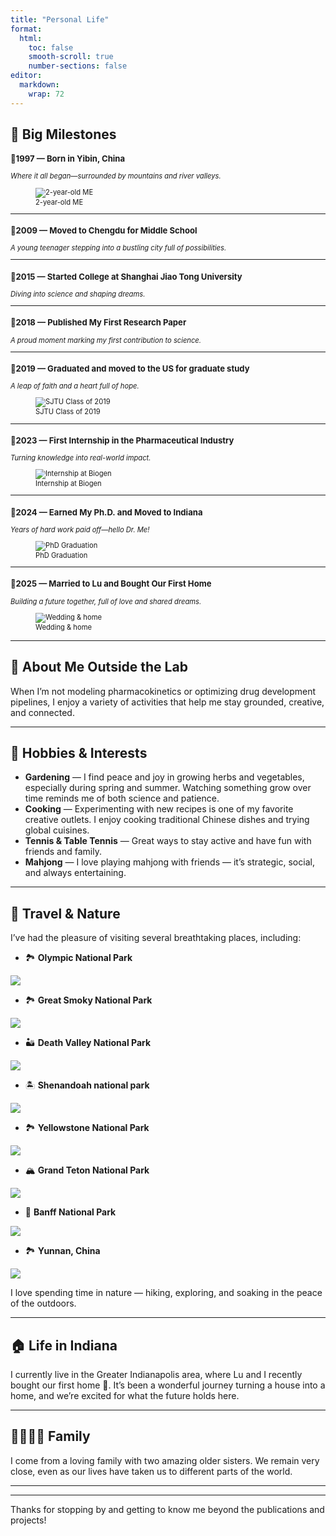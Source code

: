 ```yaml
---
title: "Personal Life"
format:
  html:
    toc: false
    smooth-scroll: true
    number-sections: false
editor: 
  markdown: 
    wrap: 72
---
```


## 🎉 Big Milestones

::: {.timeline style="font-size: 0.8em;"}
### 📍1997 — Born in Yibin, China

*Where it all began—surrounded by mountains and river valleys.*

![2-year-old ME](media/personal/child.jpg)

------------------------------------------------------------------------

### 📍2009 — Moved to Chengdu for Middle School

*A young teenager stepping into a bustling city full of possibilities.*

------------------------------------------------------------------------

### 📍2015 — Started College at Shanghai Jiao Tong University

*Diving into science and shaping dreams.*

------------------------------------------------------------------------

### 📍2018 — Published My First Research Paper

*A proud moment marking my first contribution to science.*

------------------------------------------------------------------------

### 📍2019 — Graduated and moved to the US for graduate study

*A leap of faith and a heart full of hope.*

![SJTU Class of 2019](media/personal/2019_graduation.jpg)

------------------------------------------------------------------------

### 📍2023 — First Internship in the Pharmaceutical Industry

*Turning knowledge into real-world impact.*

![Internship at Biogen](media/personal/internship.jpg)

------------------------------------------------------------------------

### 📍2024 — Earned My Ph.D. and Moved to Indiana

*Years of hard work paid off—hello Dr. Me!*

![PhD Graduation](media/personal/2024_graduation.jpg)

------------------------------------------------------------------------

### 📍2025 — Married to Lu and Bought Our First Home

*Building a future together, full of love and shared dreams.*

![Wedding & home](media/personal/married.JPG)
:::

------------------------------------------------------------------------

## 👋 About Me Outside the Lab

When I’m not modeling pharmacokinetics or optimizing drug development
pipelines, I enjoy a variety of activities that help me stay grounded,
creative, and connected.

------------------------------------------------------------------------

## 🌱 Hobbies & Interests

-   **Gardening** — I find peace and joy in growing herbs and
    vegetables, especially during spring and summer. Watching something
    grow over time reminds me of both science and patience.
-   **Cooking** — Experimenting with new recipes is one of my favorite
    creative outlets. I enjoy cooking traditional Chinese dishes and
    trying global cuisines.
-   **Tennis & Table Tennis** — Great ways to stay active and have fun
    with friends and family.
-   **Mahjong** — I love playing mahjong with friends — it’s strategic,
    social, and always entertaining.

------------------------------------------------------------------------

## 🌄 Travel & Nature

I’ve had the pleasure of visiting several breathtaking places,
including:

-   🏞 **Olympic National Park**

![](media/personal/olympic.jpg)

-   🏞 **Great Smoky National Park**

![](media/personal/greatsmoky.jpg)

-   🏜️ **Death Valley National Park**

![](media/personal/deathvally.jpg)

-   🏝 **Shenandoah national park**

![](media/personal/shenadoh.jpg)

-   🏞️ **Yellowstone National Park**

![](media/personal/Yellowstone.jpg)

-   🏔️ **Grand Teton National Park**

![](media/personal/Grand_tedon.jpg)

-   🍁 **Banff National Park**

![](media/personal/Banff.jpg)

-   🏞 **Yunnan, China**

![](media/personal/yunnan.jpg)

I love spending time in nature — hiking, exploring, and soaking in the
peace of the outdoors.

------------------------------------------------------------------------

## 🏠 Life in Indiana

I currently live in the Greater Indianapolis area, where Lu and I
recently bought our first home 🏡. It’s been a wonderful journey turning
a house into a home, and we’re excited for what the future holds here.

------------------------------------------------------------------------

## 👨‍👩‍👧‍👧 Family

I come from a loving family with two amazing older sisters. We remain
very close, even as our lives have taken us to different parts of the
world.

------------------------------------------------------------------------

------------------------------------------------------------------------

Thanks for stopping by and getting to know me beyond the publications
and projects!
